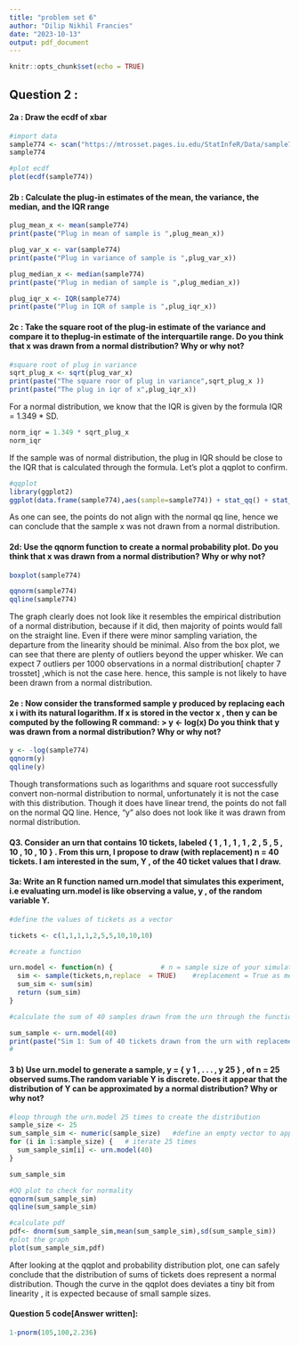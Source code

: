 ---
title: "problem set 6"
author: "Dilip Nikhil Francies"
date: "2023-10-13"
output: pdf_document
---

```{r setup, include=FALSE}
knitr::opts_chunk$set(echo = TRUE)
```

## Question 2 :

#### 2a : Draw the ecdf of xbar

```{r}
#import data
sample774 <- scan("https://mtrosset.pages.iu.edu/StatInfeR/Data/sample774.dat")
sample774
```

```{r}
#plot ecdf
plot(ecdf(sample774))
```

#### 2b : Calculate the plug-in estimates of the mean, the variance, the median, and the IQR range

```{r}
plug_mean_x <- mean(sample774)
print(paste("Plug in mean of sample is ",plug_mean_x))
```

```{r}
plug_var_x <- var(sample774)
print(paste("Plug in variance of sample is ",plug_var_x))
```

```{r}
plug_median_x <- median(sample774)
print(paste("Plug in median of sample is ",plug_median_x))
```

```{r}
plug_iqr_x <- IQR(sample774)
print(paste("Plug in IQR of sample is ",plug_iqr_x))
```

#### 2c : Take the square root of the plug-in estimate of the variance and compare it to theplug-in estimate of the interquartile range. Do you think that x was drawn from a normal distribution? Why or why not?

```{r}
#square root of plug in variance
sqrt_plug_x <- sqrt(plug_var_x)
print(paste("The square roor of plug in variance",sqrt_plug_x ))
print(paste("The plug in iqr of x",plug_iqr_x))
```

For a normal distribution, we know that the IQR is given by the formula IQR = 1.349 \* SD.

```{r}
norm_iqr = 1.349 * sqrt_plug_x
norm_iqr
```

If the sample was of normal distribution, the plug in IQR should be close to the IQR that is calculated through the formula. Let's plot a qqplot to confirm.

```{r}
#qqplot
library(ggplot2)
ggplot(data.frame(sample774),aes(sample=sample774)) + stat_qq() + stat_qq_line()
```

As one can see, the points do not align with the normal qq line, hence we can conclude that the sample x was not drawn from a normal distribution.

#### 2d: Use the qqnorm function to create a normal probability plot. Do you think that x was drawn from a normal distribution? Why or why not?

```{r}
boxplot(sample774)
```

```{r}
qqnorm(sample774)
qqline(sample774)
```

The graph clearly does not look like it resembles the empirical distribution of a normal distribution, because if it did, then majority of points would fall on the straight line. Even if there were minor sampling variation, the departure from the linearity should be minimal. Also from the box plot, we can see that there are plenty of outliers beyond the upper whisker. We can expect 7 outliers per 1000 observations in a normal distribution[ chapter 7 trosstet] ,which is not the case here. hence, this sample is not likely to have been drawn from a normal distribution.

#### 2e : Now consider the transformed sample y produced by replacing each x i with its natural logarithm. If x is stored in the vector x , then y can be computed by the following R command: \> y \<- log(x) Do you think that y was drawn from a normal distribution? Why or why not?

```{r}
y <- -log(sample774)
qqnorm(y)
qqline(y)
```

Though transformations such as logarithms and square root successfully convert non-normal distribution to normal, unfortunately it is not the case with this distribution. Though it does have linear trend, the points do not fall on the normal QQ line. Hence, "y" also does not look like it was drawn from normal distribution.

#### Q3. Consider an urn that contains 10 tickets, labeled { 1 , 1 , 1 , 1 , 2 , 5 , 5 , 10 , 10 , 10 } . From this urn, I propose to draw (with replacement) n = 40 tickets. I am interested in the sum, Y , of the 40 ticket values that I draw.

#### 3a: Write an R function named urn.model that simulates this experiment, i.e evaluating urn.model is like observing a value, y , of the random variable Y.

```{r}
#define the values of tickets as a vector

tickets <- c(1,1,1,1,2,5,5,10,10,10)

#create a function

urn.model <- function(n) {            # n = sample size of your simulation
  sim <- sample(tickets,n,replace  = TRUE)    #replacement = True as mentioned
  sum_sim <- sum(sim)
  return (sum_sim)
}

#calculate the sum of 40 samples drawn from the urn through the function defined above

sum_sample <- urn.model(40)
print(paste("Sim 1: Sum of 40 tickets drawn from the urn with replacement is ",sum_sample))
#

```

#### 3 b) Use urn.model to generate a sample, y = { y 1 , . . . , y 25 } , of n = 25 observed sums.The random variable Y is discrete. Does it appear that the distribution of Y can be approximated by a normal distribution? Why or why not?

```{r}
#loop through the urn.model 25 times to create the distribution
sample_size <- 25
sum_sample_sim <- numeric(sample_size)   #define an empty vector to append the values from simulation
for (i in 1:sample_size) {   # iterate 25 times
  sum_sample_sim[i] <- urn.model(40)
}

sum_sample_sim
```

```{r}
#QQ plot to check for normality
qqnorm(sum_sample_sim)
qqline(sum_sample_sim)
```

```{r}
#calculate pdf
pdf<- dnorm(sum_sample_sim,mean(sum_sample_sim),sd(sum_sample_sim))
#plot the graph
plot(sum_sample_sim,pdf)
```

After looking at the qqplot and probability distribution plot, one can safely conclude that the distribution of sums of tickets does represent a normal distribution. Though the curve in the qqplot does deviates a tiny bit from linearity , it is expected because of small sample sizes.

#### Question 5 code[Answer written]:

```{r}
1-pnorm(105,100,2.236)
```

